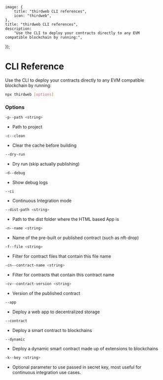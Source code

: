 
	image: {
		title: "thirdweb CLI references",
		icon: "thirdweb",
	},
	title: "thirdweb CLI references",
	description:
		"Use the CLI to deploy your contracts directly to any EVM compatible blockchain by running:",
});

# CLI Reference

Use the CLI to deploy your contracts directly to any EVM compatible blockchain by running:

```bash
npx thirdweb [options]
```

### Options

```bash
-p--path <string>
```

- Path to project

```bash
-c--clean
```

- Clear the cache before building

```bash
--dry-run
```

- Dry run (skip actually publishing)

```bash
-d--debug
```

- Show debug logs

```bash
--ci
```

- Continuous Integration mode

```bash
--dist-path <string>
```

- Path to the dist folder where the HTML based App is

```bash
-n--name <string>
```

- Name of the pre-built or published contract (such as nft-drop)

```bash
-f--file <string>
```

- Filter for contract files that contain this file name

```bash
-cn--contract-name <string>
```

- Filter for contracts that contain this contract name

```bash
-cv--contract-version <string>
```

- Version of the published contract

```bash
--app
```

- Deploy a web app to decentralized storage

```bash
--contract
```

- Deploy a smart contract to blockchains

```bash
--dynamic
```

- Deploy a dynamic smart contract made up of extensions to blockchains

```bash
-k--key <string>
```

- Optional parameter to use passed in secret key, most useful for continuous integration use cases.

